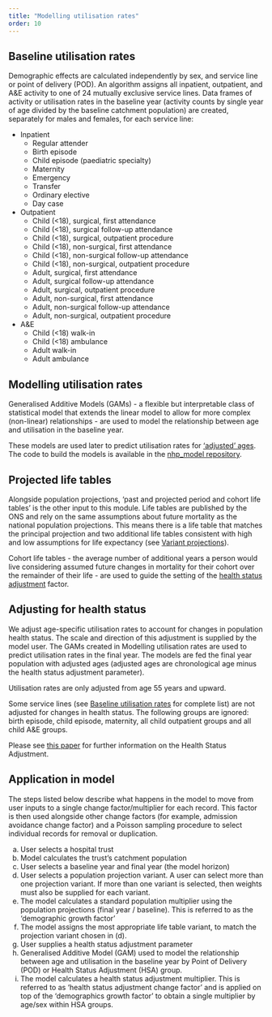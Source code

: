 ```yaml
---
title: "Modelling utilisation rates"
order: 10
---
```


## Baseline utilisation rates {#baseline-util-rate}

Demographic effects are calculated independently by sex, and service line or point of delivery (POD). An algorithm assigns all inpatient, outpatient, and A&E activity to one of 24 mutually exclusive service lines. Data frames of activity or utilisation rates in the baseline year (activity counts by single year of age divided by the baseline catchment population) are created, separately for males and females, for each service line:

* Inpatient
    * Regular attender
    * Birth episode
    * Child episode (paediatric specialty)
    * Maternity
    * Emergency
    * Transfer
    * Ordinary elective
    * Day case
*	Outpatient
    * Child (<18), surgical, first attendance
    * Child (<18), surgical follow-up attendance
    * Child (<18), surgical, outpatient procedure
    * Child (<18), non-surgical, first attendance
    * Child (<18), non-surgical follow-up attendance
    * Child (<18), non-surgical, outpatient procedure
    * Adult, surgical, first attendance
    * Adult, surgical follow-up attendance
    * Adult, surgical, outpatient procedure
    * Adult, non-surgical, first attendance
    * Adult, non-surgical follow-up attendance
    * Adult, non-surgical, outpatient procedure
*	A&E
    * Child (<18) walk-in
    * Child (<18) ambulance
    * Adult walk-in
    * Adult ambulance

## Modelling utilisation rates

Generalised Additive Models (GAMs) - a flexible but interpretable class of statistical model that extends the linear model to allow for more complex (non-linear) relationships - are used to model the relationship between age and utilisation in the baseline year.

These models are used later to predict utilisation rates for ['adjusted' ages](#adjust-health-status). The code to build the models is available in the [nhp_model repository](https://github.com/The-Strategy-Unit/nhp_model/blob/main/model/hsa_gams.py).

## Projected life tables

Alongside population projections, 'past and projected period and cohort life tables' is the other input to this module. Life tables are published by the ONS and rely on the same assumptions about future mortality as the national population projections. This means there is a life table that matches the principal projection and two additional life tables consistent with high and low assumptions for life expectancy (see [Variant projections](demographic_modelling.html#variant-projs)).

Cohort life tables - the average number of additional years a person would live considering assumed future changes in mortality for their cohort over the remainder of their life - are used to guide the setting of the [health status adjustment](#adjust-health-status) factor. 

## Adjusting for health status {#adjust-health-status}

We adjust age-specific utilisation rates to account for changes in population health status. The scale and direction of this adjustment is supplied by the model user. The GAMs created in Modelling utilisation rates are used to predict utilisation rates in the final year. The models are fed the final year population with adjusted ages (adjusted ages are chronological age minus the health status adjustment parameter).

Utilisation rates are only adjusted from age 55 years and upward. 

Some service lines (see [Baseline utilisation rates](#baseline-util-rate) for complete list) are not adjusted for changes in health status. The following groups are ignored: birth episode, child episode, maternity, all child outpatient groups and all child A&E groups.

Please see [this paper](https://connect.strategyunitwm.nhs.uk/modeling-changes-in-population-health-status/model-pop-health-status.html) for further information on the Health Status Adjustment.

## Application in model

The steps listed below describe what happens in the model to move from user inputs to a single change factor/multiplier for each record. This factor is then used alongside other change factors (for example, admission avoidance change factor) and a Poisson sampling procedure to select individual records for removal or duplication.

a.	User selects a hospital trust
b.	Model calculates the trust's catchment population
c.	User selects a baseline year and final year (the model horizon)
d.	User selects a population projection variant. A user can select more than one projection variant. If more than one variant is selected, then weights must also be supplied for each variant.
e.	The model calculates a standard population multiplier using the population projections (final year / baseline). This is referred to as the 'demographic growth factor'
f.	The model assigns the most appropriate life table variant, to match the projection variant chosen in (d).
g.	User supplies a health status adjustment parameter
h.	Generalised Additive Model (GAM) used to model the relationship between age and utilisation in the baseline year by Point of Delivery (POD) or Health Status Adjustment (HSA) group.
i.	The model calculates a health status adjustment multiplier. This is referred to as 'health status adjustment change factor' and is applied on top of the 'demographics growth factor' to obtain a single multiplier by age/sex within HSA groups.
